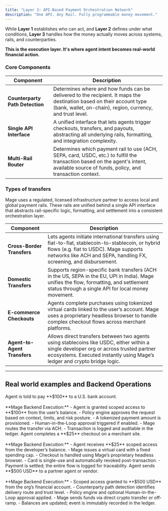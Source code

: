 ```yaml
---
title: "Layer 3: API-Based Payment Orchestration Network"
description: "One API. Any Rail. Fully programmable money movement."
---
```



While **Layer 1** establishes who can act, and **Layer 2** defines under what conditions, **Layer 3** handles how the money actually moves across systems, rails, and counterparties.

**This is the execution layer. It's where agent intent becomes real-world financial action.**

### **Core Components**

| **Component** | **Description** |
| --- | --- |
| **Counterparty Path Detection** | Determines where and how funds can be delivered to the recipient. It maps the destination based on their account type (bank, wallet, on-chain), region, currency, and trust level. |
| **Single API Interface** | A unified interface that lets agents trigger checkouts, transfers, and payouts, abstracting all underlying rails, formatting, and integration complexity. |
| **Multi-Rail Router** | Determines which payment rail to use (ACH, SEPA, card, USDC, etc.) to fulfill the transaction based on the agent's intent, available source of funds, policy, and transaction context. |

### **Types of transfers**

Mage uses a regulated, licensed infrastructure partner to access local and global payment rails. These rails are unified behind a single API interface that abstracts rail-specific logic, formatting, and settlement into a consistent orchestration layer.

| **Component** | **Description** |
| --- | --- |
| **Cross-Border Transfers** | Lets agents initiate international transfers using fiat-to-fiat, stablecoin-to-stablecoin, or hybrid flows (e.g. fiat to USDC). Mage supports networks like ACH and SEPA, handling FX, screening, and disbursement. |
| **Domestic Transfers** | Supports region-specific bank transfers (ACH in the US, SEPA in the EU, UPI in India). Mage unifies the flow, formatting, and settlement status through a single API for local money movement. |
| **E-commerce Checkouts** | Agents complete purchases using tokenized virtual cards linked to the user’s account. Mage uses a proprietary headless browser to handle complex checkout flows across merchant platforms. |
| **Agent-to-Agent Transfers** | Allows direct transfers between two agents using stablecoins like USDC, either within a single developer org or across trusted partner ecosystems. Executed instantly using Mage’s ledger and crypto bridge logic. |

---

## Real world examples and Backend Operations

<Card title="Domestic Transfer (ACH)" icon="building-columns">
  Agent is told to pay **$100** to a U.S. bank account.  
  <br/><br/>
  **Mage Backend Execution:**  
  - Agent is granted scoped access to **$100** from the user’s balance.  
  - Policy engine approves the request based on context, limits, and risk posture.  
  - A tokenized payment amount is provisioned.  
  - Human-in-the-Loop approval triggered if enabled.  
  - Mage routes the transfer via ACH.  
  - Transaction is logged and auditable in the ledger.
</Card>

<Card title="E-Commerce Checkout (Tokenized Card)" icon="credit-card">
  Agent completes a **$25** checkout on a merchant site.  
  <br/><br/>
  **Mage Backend Execution:**  
  - Agent receives **$25** scoped access from the developer’s balance.  
  - Mage issues a virtual card with a fixed spending cap.  
  - Checkout is handled using Mage’s proprietary headless browser.  
  - Card is single-use and automatically revoked post-transaction.  
  - Payment is settled; the entire flow is logged for traceability.
</Card>

<Card title="Cross-Border or Agent-to-Agent (USDC)" icon="globe">
  Agent sends **$500 USD** to a partner agent or vendor.  
  <br/><br/>
  **Mage Backend Execution:**  
  - Scoped access granted to **$500 USD** from the org’s financial account.  
  - Counterparty path detection identifies delivery route and trust level.  
  - Policy engine and optional Human-in-the-Loop approval applied.  
  - Mage sends funds via direct crypto transfer or off-ramp.  
  - Balances are updated; event is immutably recorded in the ledger.
</Card>


